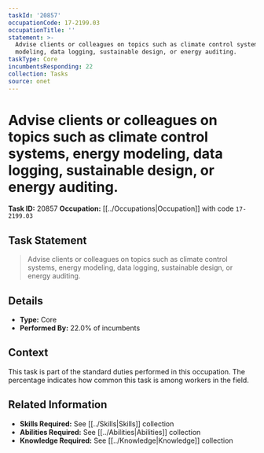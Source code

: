 ```yaml
---
taskId: '20857'
occupationCode: 17-2199.03
occupationTitle: ''
statement: >-
  Advise clients or colleagues on topics such as climate control systems, energy
  modeling, data logging, sustainable design, or energy auditing.
taskType: Core
incumbentsResponding: 22
collection: Tasks
source: onet
---
```

# Advise clients or colleagues on topics such as climate control systems, energy modeling, data logging, sustainable design, or energy auditing.

**Task ID:** 20857
**Occupation:** [[../Occupations|Occupation]] with code `17-2199.03`

## Task Statement

> Advise clients or colleagues on topics such as climate control systems, energy modeling, data logging, sustainable design, or energy auditing.

## Details

- **Type:** Core
- **Performed By:** 22.0% of incumbents

## Context

This task is part of the standard duties performed in this occupation. The percentage indicates how common this task is among workers in the field.

## Related Information

- **Skills Required:** See [[../Skills|Skills]] collection
- **Abilities Required:** See [[../Abilities|Abilities]] collection
- **Knowledge Required:** See [[../Knowledge|Knowledge]] collection
